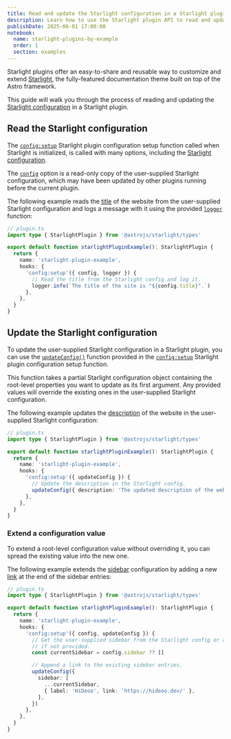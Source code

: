 ```yaml
---
title: Read and update the Starlight configuration in a Starlight plugin
description: Learn how to use the Starlight plugin API to read and update the Starlight configuration.
publishDate: 2025-06-01 17:00:00
notebook:
  name: starlight-plugins-by-example
  order: 1
  section: examples
---
```


Starlight plugins offer an easy-to-share and reusable way to customize and extend [Starlight](https://starlight.astro.build/), the fully-featured documentation theme built on top of the Astro framework.

This guide will walk you through the process of reading and updating the [Starlight configuration](https://starlight.astro.build/reference/configuration/) in a Starlight plugin.


<Prerequisites />

## Read the Starlight configuration

The [`config:setup`](https://starlight.astro.build/reference/plugins/#configsetup) Starlight plugin configuration setup function called when Starlight is initialized, is called with many options, including the [Starlight configuration](https://starlight.astro.build/reference/configuration/).

The [`config`](https://starlight.astro.build/reference/plugins/#config) option is a read-only copy of the user-supplied Starlight configuration, which may have been updated by other plugins running before the current plugin.

The following example reads the [title](https://starlight.astro.build/reference/configuration/#title-required) of the website from the user-supplied Starlight configuration and logs a message with it using the provided [`logger`](https://starlight.astro.build/reference/plugins/#logger) function:

```ts /(config),/ {10}
// plugin.ts
import type { StarlightPlugin } from '@astrojs/starlight/types'

export default function starlightPluginExample(): StarlightPlugin {
  return {
    name: 'starlight-plugin-example',
    hooks: {
      'config:setup'({ config, logger }) {
        // Read the title from the Starlight config and log it.
        logger.info(`The title of the site is "${config.title}".`)
      },
    },
  }
}
```

## Update the Starlight configuration

To update the user-supplied Starlight configuration in a Starlight plugin, you can use the [`updateConfig()`](https://starlight.astro.build/reference/plugins/#updateconfig) function provided in the [`config:setup`](https://starlight.astro.build/reference/plugins/#configsetup) Starlight plugin configuration setup function.

This function takes a partial Starlight configuration object containing the root-level properties you want to update as its first argument.
Any provided values will override the existing ones in the user-supplied Starlight configuration.

The following example updates the [description](https://starlight.astro.build/reference/configuration/#description) of the website in the user-supplied Starlight configuration:

```ts / (updateConfig) / {10}
// plugin.ts
import type { StarlightPlugin } from '@astrojs/starlight/types'

export default function starlightPluginExample(): StarlightPlugin {
  return {
    name: 'starlight-plugin-example',
    hooks: {
      'config:setup'({ updateConfig }) {
        // Update the description in the Starlight config.
        updateConfig({ description: 'The updated description of the website.' })
      },
    },
  }
}
```

### Extend a configuration value

To extend a root-level configuration value without overriding it, you can spread the existing value into the new one.

The following example extends the [sidebar](https://starlight.astro.build/reference/configuration/#sidebar) configuration by adding a new [link](https://starlight.astro.build/guides/sidebar/#other-links) at the end of the sidebar entries:

```ts / (updateConfig) / {11,14-19}
// plugin.ts
import type { StarlightPlugin } from '@astrojs/starlight/types'

export default function starlightPluginExample(): StarlightPlugin {
  return {
    name: 'starlight-plugin-example',
    hooks: {
      'config:setup'({ config, updateConfig }) {
        // Get the user-supplied sidebar from the Starlight config or an empty array
        // if not provided.
        const currentSidebar = config.sidebar ?? []

        // Append a link to the existing sidebar entries.
        updateConfig({
          sidebar: [
            ...currentSidebar,
            { label: 'HiDeoo', link: 'https://hideoo.dev/' },
          ],
        })
      },
    },
  }
}
```


<Outro />
